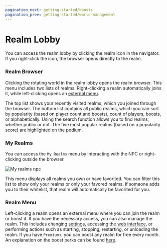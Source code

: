 ```yaml
---
pagination_next: getting-started/boosts  
pagination_prev: getting-started/world-management
---
```


# Realm Lobby

You can access the realm lobby by clicking the realm icon in the navigator. If you right-click the icon, the browser opens directly to the realm.

### Realm Browser

Clicking the rotating world in the realm lobby opens the realm browser. This menu includes two lists of realms. Right-clicking a realm automatically joins it, while left-clicking opens an [external menu](#realm-menu).

The top list shows your recently visited realms, which you joined through the browser. The bottom list contains all public realms, which you can sort by popularity (based on player count and boosts), count of players, boosts, or alphabetically. Using the search function allows you to find realms, whether public or not. The five most popular realms (based on a popularity score) are highlighted on the podium.

### My Realms

You can access the `My Realms` menu by interacting with the NPC or right-clicking outside the browser.

![My realms npc](../../static/img/en/getting-started/npc.webp)

This menu displays all realms you own or have favorited. You can filter this list to show only your realms or only your favored realms. If someone adds you to their whitelist, that realm will automatically be favorited for you.

### Realm Menu

Left-clicking a realm opens an external menu where you can join the realm or boost it. If you have the necessary access, you can also manage the realm. This includes changing [settings](./settings), accessing the [web interface](../web-interface), or performing actions such as starting, stopping, restarting, or unloading the realm.
If you have `Premium+`, you can boost any realm for free every month. An explanation on the boost perks can be found [here](./boosts).
